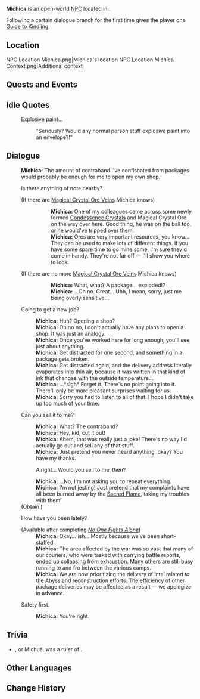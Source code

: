 {{Meta
<!-- Remove this template after adding the missing info -->
|missing_NPC_profile  = yes
}}
{{Character Infobox
|type              = Open-World NPC
|image             = NPC Michica.png
|realname          = 
|deceased          = 
|region            = Natlan
|location          = Natlan
|affiliation       = Scions of the Canopy
|affiliation2      = Courier's Longhouse (Faction)
|affiliationLabel2 = Courier's Longhouse
|title             = Manager, Courier's Longhouse

|ancestry          = <!-- Clan/family -->
|father            = 
|mother            = 
|spouse            = 
|sibling           = 
|child             = 
|relative          = 

|voiceEN           = 
|voiceCN           = 
|voiceJP           = 
|voiceKR           = 
|dialoguereward    = {{Card|Guide to Kindling|1}}
}}
'''Michica''' is an open-world [[NPC]] located in {{Location|"Scions of the Canopy"}}.

Following a certain dialogue branch for the first time gives the player one [[Guide to Kindling]].

==Location==
<gallery>
NPC Location Michica.png|Michica's location
NPC Location Michica Context.png|Additional context
</gallery>
<!--
==Profile==
Detailed story/lore information goes here.
''(To be added.)''

===Appearance===
Keep appearance section short and concise. Limit to 2 paragraphs with 3-4 sentences each.
''(To be added.)''
-->
==Quests and Events==
{{Quests and Events}}

==Idle Quotes==
{{Dialogue Start}}
:{{DIcon|Idle}} Explosive paint...
::{{A|VO Michica 01.ogg}} "Seriously? Would any normal person stuff explosive paint into an envelope?!"
{{Dialogue End}}

==Dialogue==
{{Dialogue Start}}
:'''Michica:''' The amount of contraband I've confiscated from packages would probably be enough for me to open my own shop.
:{{DIcon|!}} Is there anything of note nearby?
:;(If there are [[Magical Crystal Chunk|Magical Crystal Ore Veins]] Michica knows)
:::'''Michica:''' One of my colleagues came across some newly formed [[Condessence Crystal]]s and Magical Crystal Ore on the way over here. Good thing, he was on the ball too, or he would've tripped over them.
:::'''Michica:''' Ores are very important resources, you know... They can be used to make lots of different things. If you have some spare time to go mine some, I'm sure they'd come in handy. They're not far off — I'll show you where to look.
::;([[Rich Ore Reserve]]s marked on the map)
:;(If there are no more [[Magical Crystal Chunk|Magical Crystal Ore Veins]] Michica knows)
:::'''Michica:''' What, what? A package... exploded!?
:::'''Michica:''' ...Oh no. Great... Uhh, I mean, sorry, just me being overly sensitive...
:{{DIcon}} Going to get a new job?
::'''Michica:''' Huh? Opening a shop?
::'''Michica:''' Oh no no, I don't actually have any plans to open a shop. It was just an analogy.
::'''Michica:''' Once you've worked here for long enough, you'll see just about anything.
::'''Michica:''' Get distracted for one second, and something in a package gets broken.
::'''Michica:''' Get distracted again, and the delivery address literally evaporates into thin air, because it was written in that kind of ink that changes with the outside temperature...
::'''Michica:''' ...*sigh* Forget it. There's no point going into it. There'll only be more pleasant surprises waiting for us.
::'''Michica:''' Sorry you had to listen to all of that. I hope I didn't take up too much of your time.
:{{DIcon}} Can you sell it to me?
::'''Michica:''' What? The contraband?
::'''Michica:''' Hey, kid, cut it out!
::'''Michica:''' Ahem, that was really just a joke! There's no way I'd actually go out and sell any of that stuff.
::'''Michica:''' Just pretend you never heard anything, okay? You have my thanks.
::{{DIcon|Reward}} Alright... Would you sell to me, then?
::'''Michica:''' ...No, I'm not asking you to repeat everything.
::'''Michica:''' I'm not jesting! Just pretend that my complaints have all been burned away by the [[Sacred Flame]], taking my troubles with them!
:;(Obtain {{Item|Guide to Kindling|20|x=1}})
:{{DIcon}} How have you been lately?
:;(Available after completing ''[[No One Fights Alone]]''){{verify}}
::'''Michica:''' Okay... ish... Mostly because we've been short-staffed.
::'''Michica:''' The area affected by the war was so vast that many of our couriers, who were tasked with carrying battle reports, ended up collapsing from exhaustion. Many others are still busy running to and fro between the various camps.
::'''Michica:''' We are now prioritizing the delivery of intel related to the Abyss and reconstruction efforts. The efficiency of other package deliveries may be affected as a result &mdash; we apologize in advance.
:{{DIcon}} Safety first.
::'''Michica:''' You're right.
{{Dialogue End}}
<!--
==Event Dialogue==
===Event Name===
{{Dialogue Start}}
:'''{{subst:#titleparts:{{subst:PAGENAME}}}}:'''
{{Dialogue End}}
-->

== Trivia ==

* {{W|Michuá|Michica}}, or Michuá, was a {{W|Muisca}} ruler of {{W|Tunja|Hunza}}.

==Other Languages==
{{Other Languages|default_hidden=1
|en      = Michica
|zhs     = 米齐卡
|zhs_rm  = Mǐqíkǎ
|zht     = 米齊卡
|zht_rm  = Mǐqíkǎ
|ja      = ミチカ
|ja_rm   = Michika
|ko      = 미치카
|es      = Mikika
|fr      = Michica
|ru      = Мичик
|th      = Michica
|vi      = Michica
|de      = Michica
|id      = Michica
|pt      = Michica
|tr      = Michica
|it      = Michica
}}

==Change History==
{{Change History|5.0}}
<!--
==References==
{{Reflist}}
-->